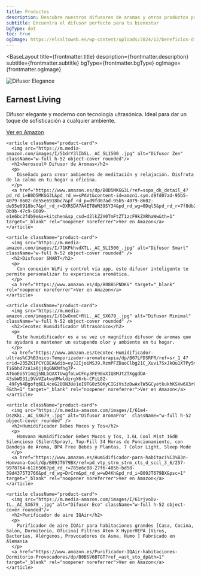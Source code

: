 ```yaml
---
title: Productos
description: Descubre nuestros difusores de aromas y otros productos para transformar tu ambiente.
subtitle: Encuentra el difusor perfecto para tu bienestar
bgType: dot
toc: true
ogImage: https://elsaltoweb.es/wp-content/uploads/2024/12/beneficios-difusores.webp
---
```



<BaseLayout
  title={frontmatter.title}
  description={frontmatter.description}
  subtitle={frontmatter.subtitle}
  bgType={frontmatter.bgType}
  ogImage={frontmatter.ogImage}
>
<TabbedLayout subtitle={frontmatter.subtitle}>
  <section className="products-grid">
    <article className="product-card">
      <img src="https://m.media-amazon.com/images/I/81kpveGv71L._AC_SL1500_.jpg" alt="Difusor Elegance" className="w-full h-52 object-cover rounded" />
      <h2>Earnest Living</h2>
      <p>
        Difusor elegante y moderno con tecnología ultrasónica. Ideal para dar un toque de sofisticación a cualquier ambiente.
      </p>
      <a href="https://www.amazon.es/dp/B08B5PNDKV" target="_blank" rel="noopener noreferrer">Ver en Amazon</a>
    </article>

    <article className="product-card">
      <img src="https://m.media-amazon.com/images/I/51drY3lIbSL._AC_SL1500_.jpg" alt="Difusor Zen" className="w-full h-52 object-cover rounded"/>
      <h2>Aerosoul® Difusor de Aromas</h2>
      <p>
        Diseñado para crear ambientes de meditación y relajación. Disfruta de la calma en tu hogar u oficina.
      </p>
      <a href="https://www.amazon.es/dp/B0D5MKGG3L/ref=sspa_dk_detail_4?pd_rd_i=B0D5MKGG3L&pd_rd_w=sPAVt&content-id=amzn1.sym.d9fd07ad-95b5-4079-8602-de55e6918bc7&pf_rd_p=d9fd07ad-95b5-4079-8602-de55e6918bc7&pf_rd_r=DXRSDA7A4ET8WN39SY34&pd_rd_wg=0Dql5&pd_rd_r=7f8db2e9-0b9b-47c9-8609-e1e6bc2fdb9e&s=kitchen&sp_csd=d2lkZ2V0TmFtZT1zcF9kZXRhaWw&th=1" target="_blank" rel="noopener noreferrer">Ver en Amazon</a>
    </article>

    <article className="product-card">
      <img src="https://m.media-amazon.com/images/I/71KPkhvdXTL._AC_SL1500_.jpg" alt="Difusor Smart"  className="w-full h-52 object-cover rounded" />
      <h2>Disfusor SMART</h2>
      <p>
        Con conexión WiFi y control vía app, este difusor inteligente te permite personalizar tu experiencia aromática.
      </p>
      <a href="https://www.amazon.es/dp/B08B5PNDKV" target="_blank" rel="noopener noreferrer">Ver en Amazon</a>
    </article>

    <article className="product-card">
      <img src="https://m.media-amazon.com/images/I/61wOxmC+RlL._AC_SX679_.jpg" alt="Difusor Minimal"  className="w-full h-52 object-cover rounded" />
      <h2>Cecotec Humidificador Ultrasónico</h2>
      <p>
        Este humidificador es a su vez un magnífico difusor de aromas que te ayudará a mantener un estupendo olor y ambiente en tu hogar.
      </p>
      <a href="https://www.amazon.es/Cecotec-Humidificador-ultras%C3%B3nico-Temporizador-aromaterapia/dp/B07LFDSRFR/ref=sr_1_4?crid=235ZK1PCYCBEA&dib=eyJ2IjoiMSJ9.RzmPFZDaoClbg21C_Xuvi7SxJkQu1XTPy5mpFZVRSIIL7Rah95dko-TiGbhd7zA1a0jj0gGNKNfhg7P-ATGoEo5YimqjSNLbQXXTUwgfoLwCFny3FE90xXIQ8MJtZTXggdDA-43sbWD31i9VwVZatwyUMwldzrgX6rb-CPiL82-_49FyN4Bgofq6EL4ceG2OON3Ue1eI9TG0z5OKyCIGiVs3zDwAxlW5GCyetkukhKSVw6X3rGaziaatWKqB3BoSoOHnlV6gve4Ncrg9QWJWHyiTlHkteTQMoshel_IIDl8.8pdGFeJq7_mGtp7YJv1IL2hGKS8Q_B613bA72r41aI4&dib_tag=se&keywords=difusor%2Baceites%2Besenciales&qid=1743889480&s=kitchen&sprefix=difusor%2Ckitchen%2C371&sr=1-4&th=1" target="_blank" rel="noopener noreferrer">Ver en Amazon</a>
    </article>

    <article className="product-card">
      <img src="https://m.media-amazon.com/images/I/61m4-DszKkL._AC_SX679_.jpg" alt="Difusor AromaPro"  className="w-full h-52 object-cover rounded" />
      <h2>Humidificador Bebes Mocos y Tos</h2>
      <p>
        Homvana Humidificador Bebes Mocos y Tos, 3.6L Cool Mist 16dB Silencioso (SilentSpray), Top-Fill 34 Horas de Funcionamiento, con Bandeja de Aroma, BPA Free Bebés y Plantas, 7 Color Light, Sleep Mode
      </p>
      <a href="https://www.amazon.es/Humidificador-para-habitaci%C3%B3n-Homvana-Cool/dp/B09JT679BX/ref=pd_vtp_strm_strm_cts_d_sccl_3_6/257-9978764-6126506?pd_rd_r=785e6c08-27f6-485b-bd58-39d437573766&pd_rd_wg=DrCrm&pd_rd_w=wD4Kh&pd_rd_i=B09JT679BX&psc=1" target="_blank" rel="noopener noreferrer">Ver en Amazon</a>
    </article>

    <article className="product-card">
      <img src="https://m.media-amazon.com/images/I/61rjvoDv-tL._AC_SX679_.jpg" alt="Difusor Eco" className="w-full h-52 object-cover rounded"/>
      <h2>Purificador de aire IQAir</h2>
      <p>
        Purificador de aire IQAir para habitaciones grandes [Casa, Cocina, Salón, Dormitorio, Oficina] Filtros Atem X HyperHEPA [Virus, Bacterias, Alérgenos, Provocadores de Asma, Humo ] Fabricado en Alemania
      </p>
      <a href="https://www.amazon.es/Purificador-IQAir-habitaciones-Dormitorio-Provocadores/dp/B0BSV6BTGT?ref_=ast_sto_dp&th=1" target="_blank" rel="noopener noreferrer">Ver en Amazon</a>
    </article>

  </section>
</TabbedLayout>

</BaseLayout>
